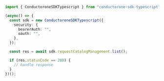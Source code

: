```typescript C1ApiRequestcatalogV1RequestCatalogManagementServiceList.ts
import { ConductoroneSDKTypescript } from "conductorone-sdk-typescript";

(async() => {
  const sdk = new ConductoroneSDKTypescript({
    security: {
      bearerAuth: "",
      oauth: "",
    },
  });

  const res = await sdk.requestCatalogManagement.list();

  if (res.statusCode == 200) {
    // handle response
  }
})();
```
